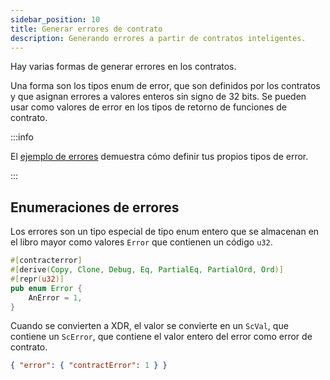 ```yaml
---
sidebar_position: 10
title: Generar errores de contrato
description: Generando errores a partir de contratos inteligentes.
---
```


<head>
  <title>Generando errores a partir de contratos inteligentes.</title>
  <meta charSet="utf-8" />
  <meta property="og:title" content="Generando errores a partir de contratos inteligentes." />
  <meta
    property="og:description"
    content="Generando errores a partir de contratos inteligentes."
  />
</head>

Hay varias formas de generar errores en los contratos.

Una forma son los tipos enum de error, que son definidos por los contratos y que asignan errores a valores enteros sin signo de 32 bits. Se pueden usar como valores de error en los tipos de retorno de funciones de contrato.

:::info

El [ejemplo de errores] demuestra cómo definir tus propios tipos de error.

:::

[ejemplo de errores]: ../../../../build/smart-contracts/example-contracts/errors.mdx

## Enumeraciones de errores

Los errores son un tipo especial de tipo enum entero que se almacenan en el libro mayor como valores `Error` que contienen un código `u32`.

```rust
#[contracterror]
#[derive(Copy, Clone, Debug, Eq, PartialEq, PartialOrd, Ord)]
#[repr(u32)]
pub enum Error {
    AnError = 1,
}
```

Cuando se convierten a XDR, el valor se convierte en un `ScVal`, que contiene un `ScError`, que contiene el valor entero del error como error de contrato.

```json
{ "error": { "contractError": 1 } }
```
